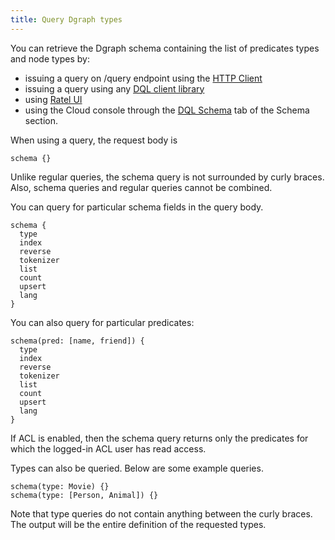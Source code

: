 ```yaml
---
title: Query Dgraph types
---
```


You can retrieve the Dgraph schema containing the list of predicates types and
node types by:

- issuing a query on /query endpoint using the
  [HTTP Client](/raw-http#query-current-dql-schema)
- issuing a query using any [DQL client library](./dql/clients)
- using [Ratel UI](./ratel/schema)
- using the Cloud console through the
  [DQL Schema](https://cloud.dgraph.io/_/schema?tab=dqlschema) tab of the Schema
  section.

When using a query, the request body is

```
schema {}
```

<Note>
  Unlike regular queries, the schema query is not surrounded by curly braces.
  Also, schema queries and regular queries cannot be combined.
</Note>

You can query for particular schema fields in the query body.

```
schema {
  type
  index
  reverse
  tokenizer
  list
  count
  upsert
  lang
}
```

You can also query for particular predicates:

```
schema(pred: [name, friend]) {
  type
  index
  reverse
  tokenizer
  list
  count
  upsert
  lang
}
```

<Note>
  If ACL is enabled, then the schema query returns only the predicates for which
  the logged-in ACL user has read access.
</Note>

Types can also be queried. Below are some example queries.

```
schema(type: Movie) {}
schema(type: [Person, Animal]) {}
```

Note that type queries do not contain anything between the curly braces. The
output will be the entire definition of the requested types.
